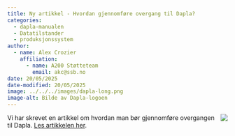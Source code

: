 ```yaml
---
title: Ny artikkel - Hvordan gjennomføre overgang til Dapla?
categories:
  - dapla-manualen
  - Datatilstander
  - produksjonssystem
author:
  - name: Alex Crozier
    affiliation:
      - name: A200 Støtteteam
        email: akc@ssb.no
date: 20/05/2025
date-modified: 20/05/2025
image: ../../../images/dapla-long.png
image-alt: Bilde av Dapla-logoen
---
```


![](../../../images/dapla-lab-datadoc-service.png){style="max-width: 40%; float: right;" fig-alt="Dapla logo"}
Vi har skrevet en artikkel om hvordan man bør gjennomføre overgangen til Dapla. [Les artikkelen her](../../../statistikkere/dapla-overgang.qmd).